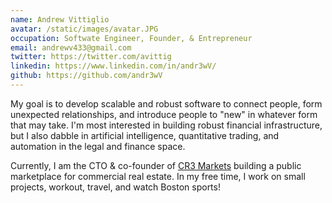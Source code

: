 ```yaml
---
name: Andrew Vittiglio
avatar: /static/images/avatar.JPG
occupation: Softwate Engineer, Founder, & Entrepreneur 
email: andrewv433@gmail.com
twitter: https://twitter.com/avittig
linkedin: https://www.linkedin.com/in/andr3wV/
github: https://github.com/andr3wV
---
```


My goal is to develop scalable and robust software to connect people, form unexpected relationships, and introduce people 
to "new" in whatever form that may take. I'm most interested in building robust financial infrastructure, but I also dabble in 
artificial intelligence, quantitative trading, and automation in the legal and finance space. 

Currently, I am the CTO & co-founder of [CR3 Markets](https://cr3markets.com) building a public marketplace for commercial real estate. In my free time, I work on small projects, workout, travel, and watch Boston sports!